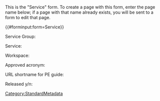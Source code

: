 <noinclude>
This is the "Service" form.
To create a page with this form, enter the page name below;
if a page with that name already exists, you will be sent to a form to edit that page.


{{#forminput:form=Service}}

</noinclude><includeonly>
{{{for template|Service|multiple}}}
Service Group: {{{field|ServiceGroupId|input type=dropdown|cargo table=ServiceGroup|cargo field=Id|mapping template=ServiceGroupMap}}}

{{{field|Id|unique|default=uuid|hidden}}}

Service: {{{field|Name}}}

Workspace: {{{field|workspace_id|input type=dropdown|cargo table=MintyDocsProduct|cargo field=workspace_id}}}

Approved acronym: {{{field|ShortName}}}

URL shortname for PE guide: {{{field|URLName}}}

Released y/n: {{{field|Released}}}

{{{end template}}}
{{{standard input|minor edit}}} {{{standard input|watch}}}

{{{standard input|save}}} {{{standard input|cancel}}}
{{HideExpandAll}}
{{FullWidthUtility}}
{{FormCSS}}</includeonly>
<noinclude>[[Category:StandardMetadata]]</noinclude>